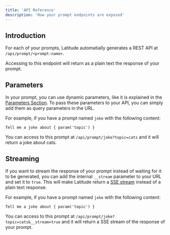 ```yaml
---
title: 'API Reference'
description: 'How your prompt endpoints are exposed'
---
```


## Introduction

For each of your prompts, Latitude automatially generates a REST API at `/api/prompt/<prompt-name>`.

Accessing to this endpoint will return as a plain text the response of your prompt.

## Parameters

In your prompt, you can use dynamic parameters, like it is explained in the [Parameters Section](/prompts/logic/parameters). To pass these parameters to your API, you can simply add them as query parameters in the URL.

For example, if you have a prompt named `joke` with the following content:

```prompt
Tell me a joke about { param('topic') }
```

You can access to this prompt at `/api/prompt/joke?topic=cats` and it will return a joke about cats.

## Streaming

If you want to stream the response of your prompt instead of waiting for it to be generated, you can add the internal `__stream` parameter to your URL and set it to `true`. This will make Latitude return a [SSE stream](https://developer.mozilla.org/en-US/docs/Web/API/Server-sent_events/Using_server-sent_events) instead of a plain text response.

For example, if you have a prompt named `joke` with the following content:

```prompt
Tell me a joke about { param('topic') }
```

You can access to this prompt at `/api/prompt/joke?topic=cats&__stream=true` and it will return a SSE stream of the response of your prompt.

